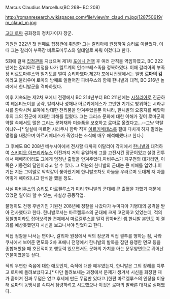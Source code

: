 Marcus Claudius Marcellus(BC 268– BC 208)

http://romanresearch.wikispaces.com/file/view/m_claud_m.jpg/128750619/m_claud_m.jpg

[[고대 로마]] 공화정의 정치가이자 장군.

기원전 222년 첫 번째로 집정관에 취임한 그는 갈리아에 원정하여 승리로 이끌었다. 이때 그는 갈리아 부족장 비르도마루스와 일대일로 싸워 이겼다고 한다.

5회에 걸쳐 [[집정관]]을 지냈으며 제1차 [[포에니 전쟁]] 후 여러 관직을 역임하였고, BC 222년에는 갈리아로 원정을 나가 켈트계의 인수브레스족을 정복하였다. 이때 갈리아의 부족장 비르도마루스와 일기토를 벌여 승리하였다.제2차 포에니전쟁에서는 일명 '''로마의 검'''이라고 불리우며 로마의 방패로 일컬어진 파비우스와 함께 한니발과 대적, BC 216년 놀라에서 한니발군을 격파하였다. 

이후 지속되는 제2차 포에니 전쟁에서 BC 214년부터 BC 211년에는 [[시칠리아]]로 진군하여 레온티노이를 공략, 칼리사나 성채나 아르키메데스가 고안한 기계로 방위하는 시라쿠사를 함락시켜 로마에 방대한 전리품을 안겨주었을뿐 아니라, 한니발의 요충지를 빼앗아 후의 그의 진군에 지대한 피해를 입혔다. 그는 그리스 문화에 대한 이해가 깊어 로마군의 약탈 속에서도 많은 그리스 문화재와 미술품을 보호하고 로마로 옮겼다고...--그냥 약탈 아냐?--[* 일설에 따르면 시라쿠사 함락 직후 [[아르키메데스]]를 절대 다치게 하지 말라는 명령을 내렸으며 아르키메데스가 죽었다는 소식에 매우 애석해했다고 한다.]

그 후에도 BC 208년 베누시아에서 전사할 때까지 이탈리아 각지에서 [[한니발]]과 대적하여 [[스키피오 아프리카누스]] 이전까지 거의 유일하게 그를 고전시킨 장군이었고 설령 전투에서 패배하더라도 그에게 엄청난 출혈을 안겨주었다.파비우스가 지구전의 대가라면, 이쪽은 기동전의 달인이라고 할 수 있다. 그 덕분의 한니발의 군대는 큰 피해를 입었다.이기든 지든 그야말로 악착같이 쫓아왔기에 한니발조차도 하늘을 우러르며 도대체 저 자를 어떻게 해야되냐고 탄식을 했을 정도.

사실 [[파비우스의 승리]]도  마르켈루스가 미리 한니발의 군대에 큰 출혈을 가했기 때문에 있었던 일이라 할 수 있는, 사실상 공동작업.

불행히도 전쟁 후반기인 기원전 208년에 정찰을 나갔다가 누미디아 기병대의 공격을 받아 전사했다고 한다. 한니발로서는 마르켈루스의 군대에 크게 고전하고 있었는데, 적의 정찰병이라도 잡아보려한 견제에서 마르켈루스를 덜컥 잡아버린 셈.한니발 본인도 이 결과를 예상못했던지 시신을 보고나서야 믿었다고 한다.

직접 정찰을 나서는 면이나, 갈리아 원정에서 적의 장군과 직접 결투를 행하는 점, 사라쿠사에서 보여준 면모와 2차 포에니 전쟁에서 한니발의 발목을 잡던 용맹한 면모 등을 종합해봤을 때 호전적이고 행동력 있으면서도 문화의 가치를 아는 문무양면으로 뛰어난 인물이였을듯 싶다.

적의 우연한 죽음에 대한 애도인지, 숙적에 대한 예우였는지, 한니발은 그의 장례를 치루고 로마에 돌려보냈다고.[* 다만 돌려보내는 과정에서 문제가 생겨서 시신을 화장한 재가 흩어져 진짜 무덤은 없고 후세에 만든 무덤만 있다고.]한편 마르켈루스의 인장을 이용해 로마의 동맹시를 속여서 점령하려고 시도했으나 이것은 로마의 발빠른 대처로 실패했다.
